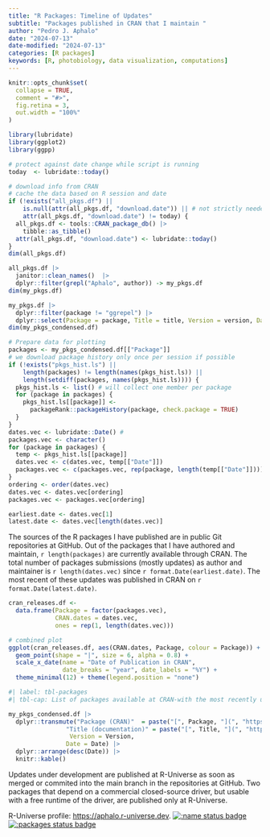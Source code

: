 ```yaml
---
title: "R Packages: Timeline of Updates"
subtitle: "Packages published in CRAN that I maintain "
author: "Pedro J. Aphalo"
date: "2024-07-13"
date-modified: "2024-07-13"
categories: [R packages]
keywords: [R, photobiology, data visualization, computations]
---
```


```r
knitr::opts_chunk$set(
  collapse = TRUE,
  comment = "#>",
  fig.retina = 3,
  out.width = "100%"
)

library(lubridate)
library(ggplot2)
library(ggpp)
```


```r
# protect against date change while script is running
today  <- lubridate::today() 

# download info from CRAN
# cache the data based on R session and date
if (!exists("all_pkgs.df") || 
    is.null(attr(all_pkgs.df, "download.date")) || # not strictly needed
    attr(all_pkgs.df, "download.date") != today) {
  all_pkgs.df <- tools::CRAN_package_db() |>
    tibble::as_tibble()
  attr(all_pkgs.df, "download.date") <- lubridate::today()
}
dim(all_pkgs.df)

all_pkgs.df |> 
  janitor::clean_names()  |> 
  dplyr::filter(grepl("Aphalo", author)) -> my_pkgs.df
dim(my_pkgs.df)

my_pkgs.df |> 
  dplyr::filter(package != "ggrepel") |>
  dplyr::select(Package = package, Title = title, Version = version, Date = published, doi) -> my_pkgs_condensed.df 
dim(my_pkgs_condensed.df)
```


```r
# Prepare data for plotting
packages <- my_pkgs_condensed.df[["Package"]]
# we download package history only once per session if possible
if (!exists("pkgs_hist.ls") || 
    length(packages) != length(names(pkgs_hist.ls)) ||
    length(setdiff(packages, names(pkgs_hist.ls)))) {
  pkgs_hist.ls <- list() # will collect one member per package
  for (package in packages) {
    pkgs_hist.ls[[package]] <- 
      packageRank::packageHistory(package, check.package = TRUE)
  }
}
dates.vec <- lubridate::Date() # 
packages.vec <- character()
for (package in packages) {
  temp <- pkgs_hist.ls[[package]]
  dates.vec <- c(dates.vec, temp[["Date"]])
  packages.vec <- c(packages.vec, rep(package, length(temp[["Date"]])))
}
ordering <- order(dates.vec)
dates.vec <- dates.vec[ordering]
packages.vec <- packages.vec[ordering]

earliest.date <- dates.vec[1]
latest.date <- dates.vec[length(dates.vec)] 
```

The sources of the R packages I have published are in public Git repositories at GitHub. Out of the packages that I have authored and maintain, `r length(packages)` are currently available through CRAN. The total number of packages submissions (mostly updates) as author and maintainer is `r length(dates.vec)` since `r format.Date(earliest.date)`.
The most recent of these updates was published in CRAN on `r format.Date(latest.date)`.

```r

cran_releases.df <- 
  data.frame(Package = factor(packages.vec), 
             CRAN.dates = dates.vec, 
             ones = rep(1, length(dates.vec)))

# combined plot
ggplot(cran_releases.df, aes(CRAN.dates, Package, colour = Package)) +
  geom_point(shape = "|", size = 6, alpha = 0.8) +
  scale_x_date(name = "Date of Publication in CRAN",
               date_breaks = "year", date_labels = "%Y") +
  theme_minimal(12) + theme(legend.position = "none")
```


```r
#| label: tbl-packages
#| tbl-cap: List of packages available at CRAN-with the most recently updated one at the top. Package names are linked to their pages in CRAN. Titles are linked to their HTML documentation at this site.

my_pkgs_condensed.df |> 
  dplyr::transmute("Package (CRAN)"  = paste("[", Package, "](", "https://doi.org/", doi, ")", sep = ""),
                "Title (documentation)" = paste("[", Title, "](", "https://docs.r4photobiology.info/", package, "/)", sep = ""),
                 Version = Version,
                Date = Date) |>
  dplyr::arrange(desc(Date)) |>
  knitr::kable()
```

Updates under development are published at R-Universe as soon as merged or commited into the main branch in the repositories at GitHub. Two packages that depend on a commercial closed-source driver, but usable with a free runtime of the driver, are published only at R-Universe.

R-Universe profile: [https://aphalo.r-universe.dev](https://aphalo.r-universe.dev).
[![:name status badge](https://aphalo.r-universe.dev/badges/:name)](https://aphalo.r-universe.dev/)
[![:packages status badge](https://aphalo.r-universe.dev/badges/:packages)](https://aphalo.r-universe.dev/)

